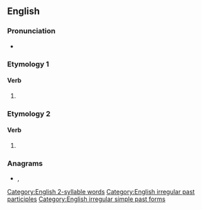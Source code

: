 ==English==

===Pronunciation===
* {{IPA|/ˌmɪsˈlɛd/|lang=en}}
{{rfap|lang=en}}

===Etymology 1===

====Verb====
{{head|en|verb form}}

# {{en-past of|mislead}}

===Etymology 2===

====Verb====
{{head|en|verb form}}

# {{en-past of|misle}}

===Anagrams===
* {{l|en|slimed}}, {{l|en|smiled}}

[[Category:English 2-syllable words]]
[[Category:English irregular past participles]]
[[Category:English irregular simple past forms]]
